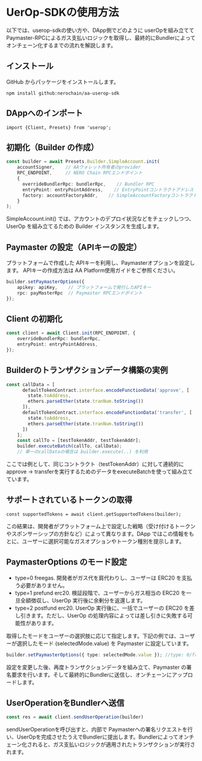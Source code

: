 # UerOp-SDKの使用方法

以下では、userop-sdkの使い方や、DApp側でどのように userOpを組み立てて Paymaster-RPCによるガス支払いロジックを取得し、最終的にBundlerによってオンチェーン化するまでの流れを解説します。

## インストール
GitHub からパッケージをインストールします。
```
npm install github:nerochain/aa-userop-sdk
```
## DAppへのインポート

```
import {Client, Presets} from 'userop';
```

## 初期化（Builder の作成）
```typescript
const builder = await Presets.Builder.SimpleAccount.init(
    accountSigner,    // AAウォレット所有者のprovider
    RPC_ENDPOINT,     // NERO Chain RPCエンドポイント
    {
      overrideBundlerRpc: bundlerRpc,    // Bundler RPC
      entryPoint: entryPointAddress,    // EntryPointコントラクトアドレス
      factory: accountFactoryAddr,    // SimpleAccountFactoryコントラクトアドレス
    }
);
```
SimpleAccount.init() では、アカウントのデプロイ状況などをチェックしつつ、UserOp を組み立てるための Builder インスタンスを生成します。


## Paymaster の設定（APIキーの設定）
プラットフォームで作成した APIキーを利用し、Paymasterオプションを設定します。
APIキーの作成方法は AA Platform使用ガイドをご参照ください。

```typescript
builder.setPaymasterOptions({
    apikey: apiKey,    // プラットフォームで発行したAPIキー
    rpc: payMasterRpc  // Paymaster RPCエンドポイント
});
```

## Client の初期化

```typescript
const client = await Client.init(RPC_ENDPOINT, {
    overrideBundlerRpc: bundlerRpc,
    entryPoint: entryPointAddress,
});
```

## Builderのトランザクションデータ構築の実例

```typescript
const callData = [
      defaultTokenContract.interface.encodeFunctionData('approve', [
        state.toAddress,
        ethers.parseEther(state.tranNum.toString())
      ]),
      defaultTokenContract.interface.encodeFunctionData('transfer', [
        state.toAddress,
        ethers.parseEther(state.tranNum.toString())
      ])
    ];
    const callTo = [testTokenAddr, testTokenAddr];
    builder.executeBatch(callTo, callData);
    // 単一のcallDataの場合は builder.execute(..) を利用
```
ここでは例として、同じコントラクト（testTokenAddr）に対して連続的にapprove → transferを実行するためのデータをexecuteBatchを使って組み立てています。

## サポートされているトークンの取得

```
const supportedTokens = await client.getSupportedTokens(builder);
```
この結果は、開発者がプラットフォーム上で設定した戦略（受け付けるトークンやスポンサーシップの方針など）によって異なります。DApp ではこの情報をもとに、ユーザーに選択可能なガスオプションやトークン種別を提示します。

## PaymasterOptions のモード設定

* type=0 freegas. 開発者がガス代を肩代わりし、ユーザーは ERC20 を支払う必要がありません。
* type=1 prefund erc20. 検証段階で、ユーザーからガス相当の ERC20 を一旦全額徴収し、UserOp 実行後に余剰分を返還します。
* type=2 postfund erc20. UserOp 実行後に、一括でユーザーの ERC20 を差し引きます。ただし、UserOp の処理内容によっては差し引きに失敗する可能性があります。

取得したモードをユーザーの選択肢に応じて指定します。下記の例では、ユーザーが選択したモード (selectedMode.value) を Paymaster に設定しています。

```typescript
builder.setPaymasterOptions({ type: selectedMode.value }); //type: 0/free 1/prepay 2/postpay
```
設定を変更した後、再度トランザクションデータを組み立て、Paymaster の署名要求を行います。そして最終的にBundlerに送信し、オンチェーンにアップロードします。

## UserOperationをBundlerへ送信

```typescript
const res = await client.sendUserOperation(builder)
```
sendUserOperationを呼び出すと、内部で Paymasterへの署名リクエストを行い、UserOpを完成させたうえでBundlerに提出します。Bundlerによってオンチェーン化されると、ガス支払いロジックが適用されたトランザクションが実行されます。

